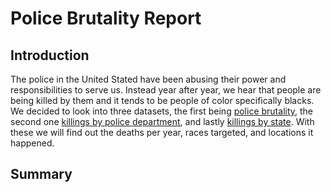 # Police Brutality Report
## Introduction
The police in the United Stated have been abusing their power and responsibilities to serve us. Instead year after year, we hear that people are being killed by them and it tends to be people of color specifically blacks. We decided to look into three datasets, the first being [police brutality]("https://raw.githubusercontent.com/info201b-au20/info201finalGEKK/gh-pages/2013-2020%20Police%20Killings-Table%201.csv"), the second one [killings by police department]("https://raw.githubusercontent.com/info201b-au20/info201finalGEKK/gh-pages/2013-2019%20Killings%20by%20PD-Table%201.csv"), and lastly [killings by state]("https://raw.githubusercontent.com/info201b-au20/info201finalGEKK/gh-pages/2013-2019%20Killings%20by%20State-Table%201.csv"). With these we will find out the deaths per year, races targeted, and locations it happened.

## Summary
